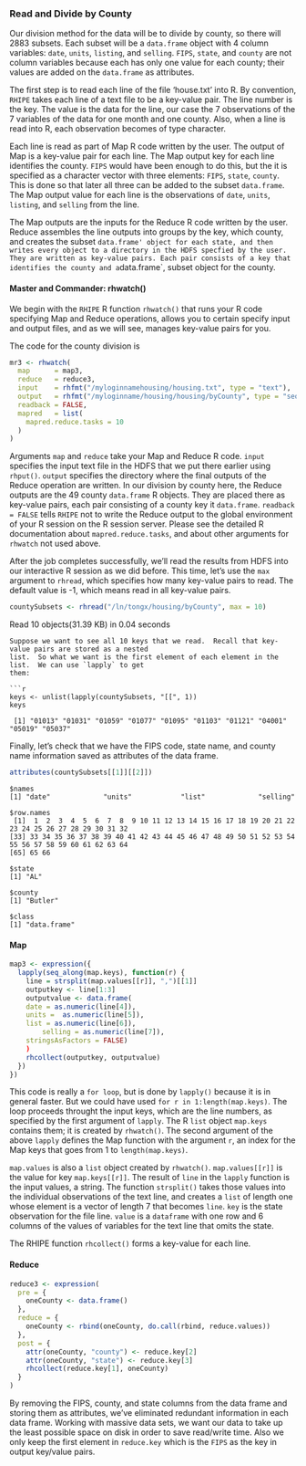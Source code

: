 ### Read and Divide by County ###
Our division method for the data will be to divide by county,
so there will 2883 subsets. Each subset will be a `data.frame` object with 4
column variables: `date`, `units`, `listing`, and `selling`.
`FIPS`, `state`, and `county` are not column variables because each has only one
value for each county; their values are added on the `data.frame` as
attributes.

The first step is to read each line of the file 'house.txt' into R. By
convention, `RHIPE` takes each line of a text file to be a key-value pair.
The line number is the key. The value is the data for the line, our case the
7 observations of the 7 variables of the data for one month and one county.
Also, when a line is read into R, each observation becomes of type character.

Each line is read as part of Map R code written by the user.
The output of Map is a key-value pair for each line.
The Map output key for each line identifies the county.
`FIPS` would have been enough to do this, but the it is specified as a
character vector with three elements: `FIPS`, `state`, `county`.
This is done so that later all three can be added to the subset `data.frame`.
The Map output value for each line is the observations of `date`, `units`,
`listing`, and `selling` from the line.

The Map outputs are the inputs for the Reduce R code written by the user.
Reduce assembles the line outputs into groups by the key, which  county, and creates the
subset `data.frame' object for each state, and then writes every object to a
directory in the HDFS specfied by the user. They are written as key-value
pairs. Each pair consists of a key that identifies the county and a
`data.frame`, subset object for the county.

#### Master and Commander: rhwatch() ####

We begin with the `RHIPE` R function `rhwatch()` that runs your R code
specifying Map and Reduce operations, allows you to certain specify input and
output files, and as we will see, manages key-value pairs for you.

The code for the county division is
```r
mr3 <- rhwatch(
  map      = map3,
  reduce   = reduce3,
  input    = rhfmt("/myloginnamehousing/housing.txt", type = "text"),
  output   = rhfmt("/myloginname/housing/housing/byCounty", type = "sequence"),
  readback = FALSE,
  mapred   = list(
    mapred.reduce.tasks = 10
  )
)
```

Arguments `map` and `reduce` take your Map and Reduce R code.
`input` specifies the input text file in the HDFS that we put there earlier
using `rhput()`. `output` specifies the directory where the final outputs of
the Reduce operation are written. In our division by county here,
the Reduce outputs are the 49 county `data.frame` R objects.
They are placed
there as key-value pairs, each pair consisting of a county key it
`data.frame`. `readback = FALSE` tells `RHIPE` not to write the Reduce output
to the global environment of your R session on the R session server.
Please see the detailed R documentation about `mapred.reduce.tasks`,
and about other arguments for `rhwatch` not used above.

After the job completes successfully, we'll read the results from HDFS into our interactive R 
session as we did before.  This time, let's use the `max` argument to `rhread`, which specifies 
how many key-value pairs to read. The default value is -1, which means read in all key-value pairs.

```r
countySubsets <- rhread("/ln/tongx/housing/byCounty", max = 10)
```

Read 10 objects(31.39 KB) in 0.04 seconds
```
Suppose we want to see all 10 keys that we read.  Recall that key-value pairs are stored as a nested
list.  So what we want is the first element of each element in the list.  We can use `lapply` to get
them:

```r
keys <- unlist(lapply(countySubsets, "[[", 1))
keys
```
```
 [1] "01013" "01031" "01059" "01077" "01095" "01103" "01121" "04001" "05019" "05037"
```

Finally, let's check that we have the FIPS code, state name, and county name information saved as 
attributes of the data frame.

```r
attributes(countySubsets[[1]][[2]])
```
```
$names
[1] "date"             "units"            "list"             "selling"

$row.names
 [1]  1  2  3  4  5  6  7  8  9 10 11 12 13 14 15 16 17 18 19 20 21 22 23 24 25 26 27 28 29 30 31 32
[33] 33 34 35 36 37 38 39 40 41 42 43 44 45 46 47 48 49 50 51 52 53 54 55 56 57 58 59 60 61 62 63 64 
[65] 65 66

$state
[1] "AL"

$county
[1] "Butler"

$class
[1] "data.frame"
```

#### Map ####

```r
map3 <- expression({
  lapply(seq_along(map.keys), function(r) {
    line = strsplit(map.values[[r]], ",")[[1]]
    outputkey <- line[1:3]
    outputvalue <- data.frame(
	date = as.numeric(line[4]),
	units =  as.numeric(line[5]),
	list = as.numeric(line[6]),
        selling = as.numeric(line[7]),
	stringsAsFactors = FALSE)
	)
    rhcollect(outputkey, outputvalue)
  })
})

```

This code is really a `for loop`, but is done by `lapply()` because it is in
general faster. But we could have used `for r in 1:length(map.keys)`.
The loop proceeds throught the input keys, which are the line numbers, as
specified by the first argument of `lapply`. The R `list` object `map.keys`
contains them; it is created by `rhwatch()`.  The
second argument of the above `lapply` defines the Map function with the
argument `r`, an index for the Map keys that goes from 1 to `length(map.keys)`.

`map.values` is also a `list` object created by `rhwatch()`.
`map.values[[r]]` is the value for key `map.keys[[r]]`.
The result of `line` in the `lapply` function is the input values, a
string.  The function `strsplit()` takes those values into the individual
observations of the text line, and creates a `list` of length one whose
element is a vector of length 7 that becomes `line`. `key` is the state
observation for the file line. `value` is a `dataframe` with one row and 6
columns of the values of variables for the text line that omits the state.

The RHIPE function `rhcollect()` forms a key-value for each line.

#### Reduce ####

```r
reduce3 <- expression(
  pre = {
    oneCounty <- data.frame()
  },
  reduce = {
    oneCounty <- rbind(oneCounty, do.call(rbind, reduce.values))
  },
  post = {
    attr(oneCounty, "county") <- reduce.key[2]
    attr(oneCounty, "state") <- reduce.key[3]
    rhcollect(reduce.key[1], oneCounty)
  }
)
```

By removing the FIPS, county, and state columns from the data frame and storing them as
attributes, we've eliminated redundant information in each data frame. Working with massive 
data sets, we want our data to take up the least possible space on disk in order to save 
read/write time. Also we only keep the first element in `reduce.key` which is the `FIPS`
as the key in output key/value pairs.

